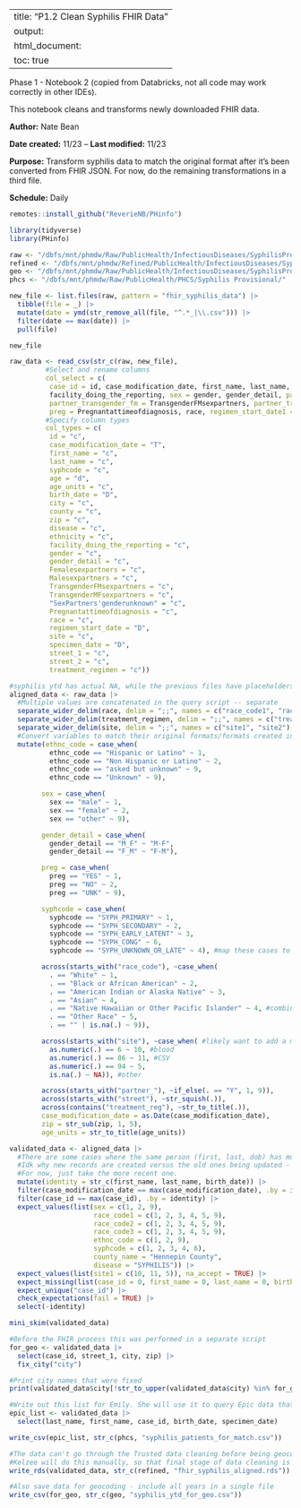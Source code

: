 
---
title: "P1.2 Clean Syphilis FHIR Data"
output:
  html_document:
    toc: true
---

Phase 1 - Notebook 2 (copied from Databricks, not all code may work correctly in other IDEs).

This notebook cleans and transforms newly downloaded FHIR data.

**Author:** Nate Bean

**Date created:** 11/23 -- **Last modified:** 11/23

**Purpose:** Transform syphilis data to match the original format after it's been converted from FHIR JSON. For now, do the remaining transformations in a third file.

**Schedule:** Daily


```r
remotes::install_github("ReverieNB/PHinfo")
```


```r
library(tidyverse)
library(PHinfo)
```


```r
raw <- "/dbfs/mnt/phmdw/Raw/PublicHealth/InfectiousDiseases/SyphilisProvisional/Daily Files/"
refined <- "/dbfs/mnt/phmdw/Refined/PublicHealth/InfectiousDiseases/SyphilisProvisional/"
geo <- "/dbfs/mnt/phmdw/Raw/PublicHealth/InfectiousDiseases/SyphilisProvisional/Geocoding/"
phcs <- "/dbfs/mnt/phmdw/Raw/PublicHealth/PHCS/Syphilis Provisional/"

new_file <- list.files(raw, pattern = "fhir_syphilis_data") |>
  tibble(file = _) |>
  mutate(date = ymd(str_remove_all(file, "^.*_|\\.csv"))) |>
  filter(date == max(date)) |>
  pull(file)

new_file
```


```r
raw_data <- read_csv(str_c(raw, new_file),
         #Select and rename columns
         col_select = c(
          case_id = id, case_modification_date, first_name, last_name, syphcode, age, age_units, birth_date, city, county_name = county, zip, disease, ethnc_code = ethnicity, 
          facility_doing_the_reporting, sex = gender, gender_detail, partner_female = Femalesexpartners, partner_male = Malesexpartners, 
          partner_transgender_fm = TransgenderFMsexpartners, partner_transgender_mf = TransgenderMFsexpartners, partner_unknown = `SexPartners'genderunknown`,
          preg = Pregnantattimeofdiagnosis, race, regimen_start_date1 = regimen_start_date, site, specimen_date, street_1, street_2, treatment_regimen),
         #Specify column types
         col_types = c(
          id = "c", 
          case_modification_date = "T",
          first_name = "c", 
          last_name = "c",
          syphcode = "c",
          age = "d",
          age_units = "c",
          birth_date = "D",
          city = "c",
          county = "c",
          zip = "c",
          disease = "c",
          ethnicity = "c",
          facility_doing_the_reporting = "c",
          gender = "c",
          gender_detail = "c",
          Femalesexpartners = "c",
          Malesexpartners = "c",
          TransgenderFMsexpartners = "c",
          TransgenderMFsexpartners = "c",
          "SexPartners'genderunknown" = "c",
          Pregnantattimeofdiagnosis = "c",
          race = "c",
          regimen_start_date = "D",
          site = "c",
          specimen_date = "D",
          street_1 = "c",
          street_2 = "c",
          treatment_regimen = "c"))
```


```r
#syphilis ytd has actual NA, while the previous files have placeholders or blank. what is preferred? going to match the 2022 format for now
aligned_data <- raw_data |>
  #Multiple values are concatenated in the query script -- separate
  separate_wider_delim(race, delim = ";;", names = c("race_code1", "race_code2", "race_code3"), too_few = "align_start") |> 
  separate_wider_delim(treatment_regimen, delim = ";;", names = c("treatment_regimen1", "treatment_regimen_other1"), too_few = "align_start") |> 
  separate_wider_delim(site, delim = ";;", names = c("site1", "site2"), too_few = "align_start") |> 
  #Convert variables to match their original formats/formats created in the original transformation script
  mutate(ethnc_code = case_when( 
          ethnc_code == "Hispanic or Latino" ~ 1,
          ethnc_code == "Non Hispanic or Latino" ~ 2,
          ethnc_code == "asked but unknown" ~ 9,
          ethnc_code == "Unknown" ~ 9),

        sex = case_when(
          sex == "male" ~ 1,
          sex == "female" ~ 2,
          sex == "other" ~ 9),

        gender_detail = case_when(
          gender_detail == "M_F" ~ "M-F",
          gender_detail == "F_M" ~ "F-M"),

        preg = case_when(
          preg == "YES" ~ 1,
          preg == "NO" ~ 2,
          preg == "UNK" ~ 9),

        syphcode = case_when(
          syphcode == "SYPH_PRIMARY" ~ 1,
          syphcode == "SYPH_SECONDARY" ~ 2,
          syphcode == "SYPH_EARLY_LATENT" ~ 3,
          syphcode == "SYPH_CONG" ~ 6,
          syphcode == "SYPH_UNKNOWN_OR_LATE" ~ 4), #map these cases to late_latent (4) original value

        across(starts_with("race_code"), ~case_when(            
          . == "White" ~ 1,
          . == "Black or African American" ~ 2,
          . == "American Indian or Alaska Native" ~ 3,
          . == "Asian" ~ 4,
          . == "Native Hawaiian or Other Pacific Islander" ~ 4, #combine into Asian/PI to match original
          . == "Other Race" ~ 5,
          . == "" | is.na(.) ~ 9)),

        across(starts_with("site"), ~case_when( #likely want to add a missing placeholder (9/99?) so NA returns an error here too
          as.numeric(.) == 6 ~ 10, #blood
          as.numeric(.) == 86 ~ 11, #CSV
          as.numeric(.) == 94 ~ 5,
          is.na(.) ~ NA)), #other

        across(starts_with("partner_"), ~if_else(. == "Y", 1, 9)),
        across(starts_with("street"), ~str_squish(.)),
        across(contains("treatment_reg"), ~str_to_title(.)),
        case_modification_date = as.Date(case_modification_date),
        zip = str_sub(zip, 1, 5),
        age_units = str_to_title(age_units))
```


```r
validated_data <- aligned_data |>
  #There are some cases where the same person (first, last, dob) has multiple rows/ids. In all cases, one record is more updated than the other
  #Idk why new records are created versus the old ones being updated - will reach out to MDH.
  #For now, just take the more recent one.
  mutate(identity = str_c(first_name, last_name, birth_date)) |>
  filter(case_modification_date == max(case_modification_date), .by = identity) |>
  filter(case_id == max(case_id), .by = identity) |>
  expect_values(list(sex = c(1, 2, 9),
                     race_code1 = c(1, 2, 3, 4, 5, 9),
                     race_code2 = c(1, 2, 3, 4, 5, 9),
                     race_code3 = c(1, 2, 3, 4, 5, 9),
                     ethnc_code = c(1, 2, 9),
                     syphcode = c(1, 2, 3, 4, 6),
                     county_name = "Hennepin County",
                     disease = "SYPHILIS")) |>
  expect_values(list(site1 = c(10, 11, 5)), na_accept = TRUE) |>
  expect_missing(list(case_id = 0, first_name = 0, last_name = 0, birth_date = 0, ethnc_code = 0, race_code1 = 0, race_code2 = 0, race_code3 = 0)) |>
  expect_unique("case_id") |>
  check_expectations(fail = TRUE) |>
  select(-identity)
```


```r
mini_skim(validated_data)
```


```r
#Before the FHIR process this was performed in a separate script
for_geo <- validated_data |>
  select(case_id, street_1, city, zip) |>
  fix_city("city")

#Print city names that were fixed
print(validated_data$city[!str_to_upper(validated_data$city) %in% for_geo$city])
```


```r
#Write out this list for Emily. She will use it to query Epic data that we will send to MDH as part of the Phase II project.
epic_list <- validated_data |>
  select(last_name, first_name, case_id, birth_date, specimen_date)

write_csv(epic_list, str_c(phcs, "syphilis_patients_for_match.csv"))
```


```r
#The data can't go through the Trusted data cleaning before being geocoded.
#Kelzee will do this manually, so that final stage of data cleaning is still manual.
write_rds(validated_data, str_c(refined, "fhir_syphilis_aligned.rds"))

#Also save data for geocoding - include all years in a single file
write_csv(for_geo, str_c(geo, "syphilis_ytd_for_geo.csv"))
```

